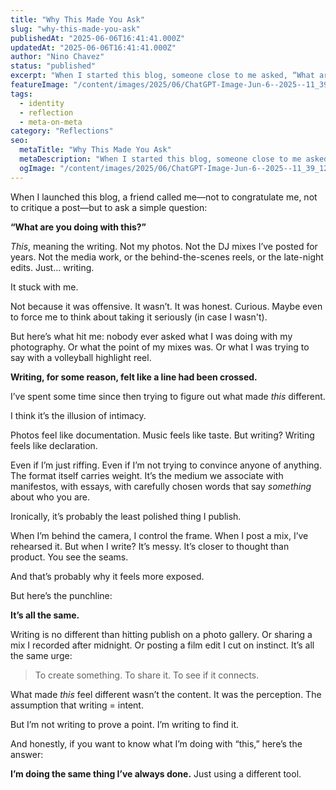 ```yaml
---
title: "Why This Made You Ask"
slug: "why-this-made-you-ask"
publishedAt: "2025-06-06T16:41:41.000Z"
updatedAt: "2025-06-06T16:41:41.000Z"
author: "Nino Chavez"
status: "published"
excerpt: "When I started this blog, someone close to me asked, “What are you doing with this?” Not my photography. Not my DJ mixes. Just this. I’ve been thinking about why."
featureImage: "/content/images/2025/06/ChatGPT-Image-Jun-6--2025--11_39_12-AM.png"
tags:
  - identity
  - reflection
  - meta-on-meta
category: "Reflections"
seo:
  metaTitle: "Why This Made You Ask"
  metaDescription: "When I started this blog, someone close to me asked, “What are you doing with this?” Not my photography. Not my DJ mixes. Just this. I’ve been thinking about why."
  ogImage: "/content/images/2025/06/ChatGPT-Image-Jun-6--2025--11_39_12-AM.png"
---
```


When I launched this blog, a friend called me—not to congratulate me, not to critique a post—but to ask a simple question:

**“What are you doing with this?”**

*This*, meaning the writing. Not my photos. Not the DJ mixes I’ve posted for years. Not the media work, or the behind-the-scenes reels, or the late-night edits. Just… writing.

It stuck with me.

Not because it was offensive. It wasn’t. It was honest. Curious. Maybe even to force me to think about taking it seriously (in case I wasn't).

But here’s what hit me: nobody ever asked what I was doing with my photography. Or what the point of my mixes was. Or what I was trying to say with a volleyball highlight reel.

**Writing, for some reason, felt like a line had been crossed.**

I’ve spent some time since then trying to figure out what made *this* different.

I think it’s the illusion of intimacy.

Photos feel like documentation. Music feels like taste. But writing? Writing feels like declaration.

Even if I’m just riffing. Even if I’m not trying to convince anyone of anything. The format itself carries weight. It’s the medium we associate with manifestos, with essays, with carefully chosen words that say *something* about who you are.

Ironically, it’s probably the least polished thing I publish.

When I’m behind the camera, I control the frame. When I post a mix, I’ve rehearsed it. But when I write? It’s messy. It’s closer to thought than product. You see the seams.

And that’s probably why it feels more exposed.

But here’s the punchline:

**It’s all the same.**

Writing is no different than hitting publish on a photo gallery. Or sharing a mix I recorded after midnight. Or posting a film edit I cut on instinct. It’s all the same urge:

> To create something. To share it.
> To see if it connects.

What made *this* feel different wasn’t the content. It was the perception. The assumption that writing = intent.

But I’m not writing to prove a point. I’m writing to find it.

And honestly, if you want to know what I’m doing with “this,” here’s the answer:

**I’m doing the same thing I’ve always done.**
Just using a different tool.

